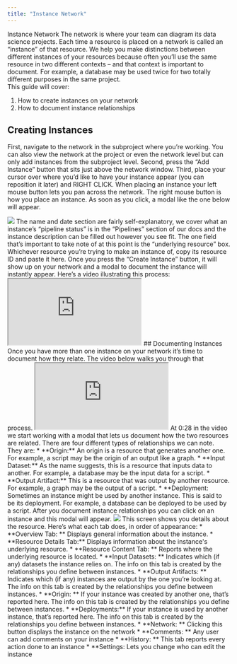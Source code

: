 ```yaml
---
title: "Instance Network"
---
```

Instance Network
The network is where your team can diagram its data science projects. Each time a resource is placed on a network is called an “instance” of that resource. We help you make distinctions between different instances of your resources because often you’ll use the same resource in two different contexts – and that context is important to document. For example, a database may be used twice for two totally different purposes in the same project.  
This guide will cover:
1. How to create instances on your network
2. How to document instance relationships 

## Creating Instances
First, navigate to the network in the subproject where you’re working. You can also view the network at the project or even the network level but can only add instances from the subproject level. 
Second, press the “Add Instance” button that sits just above the network window. 
Third, place your cursor over where you’d like to have your instance appear (you can reposition it later) and RIGHT CLICK. When placing an instance your left mouse button lets you pan across the network. The right mouse button is how you place an instance. 
As soon as you click, a modal like the one below will appear. 
<Frame caption="This is where you create your instance">
  <img src=" https://d27n7fycrsusaz.cloudfront.net/create+instance+modal.PNG" />
</Frame>
The name and date section are fairly self-explanatory, we cover what an instance’s “pipeline status” is in the “Pipelines” section of our docs and the instance description can be filled out however you see fit. The one field that’s important to take note of at this point is the “underlying resource” box. Whichever resource you’re trying to make an instance of, copy its resource ID and paste it here.
Once you press the “Create Instance” button, it will show up on your network and a modal to document the instance will instantly appear.
Here’s a video illustrating this process: 
<iframe src=" https://youtu.be/MysBvJnbDFg"> </iframe>
## Documenting Instances
Once you have more than one instance on your network it’s time to document how they relate. The video below walks you through that process.
<iframe src="https://www.youtube.com/embed/ZSnY7xeaubU"> </iframe>
At 0:28 in the video we start working with a modal that lets us document how the two resources are related. There are four different types of relationships we can note. They are:
* **Origin:** An origin is a resource that generates another one. For example, a script may be the origin of an output like a graph. 
* **Input Dataset:** As the name suggests, this is a resource that inputs data to another. For example, a database may be the input data for a script.
* **Output Artifact:** This is a resource that was output by another resource. For example, a graph may be the output of a script. 
* **Deployment: Sometimes an instance might be used by another instance. This is said to be its deployment. For example, a database can be deployed to be used by a script.
After you document instance relationships you can click on an instance and this modal will appear.
<Frame caption="This is the modal that displays details about your instance">
  <img src="https://d27n7fycrsusaz.cloudfront.net/documenting+instance+modal.PNG" />
</Frame>
This screen shows you details about the resource. Here’s what each tab does, in order of appearance: 
* **Overview Tab: ** Displays general information about the instance.
* **Resource Details Tab:** Displays information about the instance's underlying resource.
* **Resource Content Tab: ** Reports where the underlying resource is located.
* **Input Datasets: ** Indicates which (if any) datasets the instance relies on. The info on this tab is created by the relationships you define between instances. 
* **Output Artifacts: ** Indicates which (if any) instances are output by the one you’re looking at. The info on this tab is created by the relationships you define between instances.
* **Origin: ** If your instance was created by another one, that’s reported here. The info on this tab is created by the relationships you define between instances. 
* **Deployments:** If your instance is used by another instance, that’s reported here. The info on this tab is created by the relationships you define between instances. 
* **Network: ** Clicking this button displays the instance on the network
* **Comments: ** Any user can add comments on your instance
* **History: ** This tab reports every action done to an instance
* **Settings: Lets you change who can edit the instance
